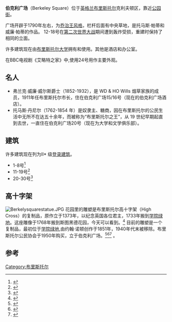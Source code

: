 {{Infobox street
| name                    = 伯克利广场
| image                   = BerkeleySquareEastSide2.JPG
| caption                 = 东侧
| location                = [[英格兰|英格兰]][[布里斯托尔|布里斯托尔]] 
| coordinates             = {{Coord|51.455204|-2.605816|region:GB|display=inline,title}}
| grid_name               = [[Ordnance_Survey_National_Grid|OS grid]]
| grid_position           = {{gbmappingsmall|ST580730}}
}}
'''伯克利广场'''（Berkeley Square）位于[[英格兰|英格兰]][[布里斯托尔|布里斯托尔]]克利夫顿区，靠近[[公园街_(布里斯托尔)|公园街]]。

广场开辟于1790年左右，为[[喬治時代建築|乔治王风格]]，栏杆后面有中央草地，是托马斯·帕蒂和威廉·帕蒂的作品。
{{stack|[[file:BerkeleySquareWestside.JPG|thumb]]}}
12-18号在[[第二次世界大战|第二次世界大战]]期间遭到轰炸受损，重建时保持了相同的立面。

许多建筑现在由[[布里斯托尔大学|布里斯托尔大学]]拥有和使用。其他是酒店和办公室。

在BBC电视剧《艾略特之家》中,使用24号用作主要外观。

==名人==
*弗兰克·威廉·威尔斯爵士（1852-1932），是 WD & HO Wills 烟草家族的成员，1911年任布里斯托尔市长，住在伯克利广场15/16号（现在的伯克利广场酒店）。
*托马斯·丹尼尔（1762-1854 年）是奴隶主、糖商，因在布里斯托尔的公民生活中无所不在达五十余年，而被称为“布里斯托尔之王”，从 19 世纪早期起直到去世，一直住在伯克利广场20号（现在为大学和文学俱乐部）。

== 建筑 ==
许多建筑现在列为II* 级[[登录建筑|登录建筑]]。
* 1-8号<ref>{{cite web|title=Nos.1-8 (Consecutive) and attached railings and gates |work=historicengland.org.uk |url=https://historicengland.org.uk/listing/the-list/list-entry/1281359 |accessdate=2007-02-22 |df= }}</ref>
* 11-19号<ref>{{cite web |title=Nos.11-19 (Consecutive) and attached railings |work=historicengland.org.uk |url=https://historicengland.org.uk/listing/the-list/list-entry/1204128 |accessdate=2007-02-22 |df= |archive-date=2020-11-27 |archive-url=https://web.archive.org/web/20201127122713/https://historicengland.org.uk/listing/the-list/list-entry/1204128 |dead-url=no }}</ref>
* 20-30号<ref>{{cite web |title=Nos.20-30 (Consecutive) and attached railings and gates |work=historicengland.org.uk |url=https://historicengland.org.uk/listing/the-list/list-entry/1282396 |accessdate=2007-02-22 |df= |archive-date=2017-03-05 |archive-url=https://web.archive.org/web/20170305025855/http://www.historicengland.org.uk/listing/the-list/list-entry/1282396 |dead-url=no }}</ref>

==高十字架==
[[Image:Berkelysquarestatue.JPG|thumb]]
花园里的雕塑是布里斯托尔高十字架（High Cross）的复制品，原作立于1373年，以纪念英国各位君主，1733年搬到[[学院绿地_(布里斯托尔)|学院绿地]]。这座雕像于1768年搬到斯图黑德花园，今天可以看到。<ref>{{cite web|title=Stourhead: The Bristol High Cross |work=Follies and Monuments |url=http://www.follytowers.com/stourheadtrail1.html |accessdate=2007-05-11 |archiveurl=https://web.archive.org/web/20070501033006/http://www.follytowers.com/stourheadtrail1.html |archivedate=2007-05-01}}</ref> 目前的雕塑是一个复制品，最初位于[[学院绿地_(布里斯托尔)|学院绿地]],由约翰·诺顿创作于1851年，1940年代末被移除。布里斯托尔公民协会于1950年购买，立于伯克利广场。<ref>{{cite web|title=The High Cross |work=About Bristol |url=http://www.about-bristol.co.uk/old-04.asp |accessdate=2007-05-11|archiveurl=https://archive.today/20120717115635/http://www.about-bristol.co.uk/old-04.asp |archivedate=2012-07-17 }}</ref><ref>{{cite web|title=Bristol High Cross in east corner of Berkeley Square gardens|url=https://historicengland.org.uk/listing/the-list/list-entry/1202001|website=National Heritage List for England|publisher=Historic England|accessdate=9 September 2017|archive-date=2020-10-27|archive-url=https://web.archive.org/web/20201027160936/https://historicengland.org.uk/listing/the-list/list-entry/1202001|dead-url=no}}</ref><ref>{{cite web|title=The First 50 years of the Bristol Civic Society |work=Bristol Civic Society |url=http://www.digitalbristol.org/members/civsoc/bcs/bcs.htm |accessdate=2007-05-11 |archiveurl=https://web.archive.org/web/20070219053824/http://www.digitalbristol.org/members/civsoc/bcs/bcs.htm |archivedate=2007-02-19}}</ref> 。

==参考==
{{reflist}}
{{布里斯托尔}}
[[Category:布里斯托尔|Category:布里斯托尔]]